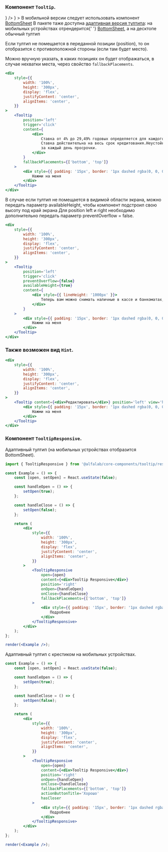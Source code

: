 
### Компонент `Tooltip`.

<div style={{ marginBottom: '16px' }}>
    <Plate
        view='common'
        leftAddons={
            <Badge view='icon' iconColor='secondary' content={<InformationCircleMIcon />} />
        }
    >
        <List>
            <span>
                В мобильной версии следует использовать компонент &nbsp;
                <a href='/docs/bottomsheet--bottom-sheet'>BottomSheet</a>
            </span>
            <span>
                В пакете таже доступна <a href='#tooltip-responsive'>адаптивная версия тултипа</a>:
                на мобильных устройствах отрендерится{' '}
                <a href='/docs/bottomsheet--bottom-sheet'>BottomSheet</a>, а на десктопе обычный тултип
            </span>
        </List>
    </Plate>
</div>

Если тултип не помещается в переданной позиции (position),
то он отобразится с противоположной стороны (если там будет место).

Можно вручную указать, в каких позициях он будет отображаться,
в случае нехватки места, через свойство `fallbackPlacements`.

```jsx live
<div
    style={{
        width: '100%',
        height: '300px',
        display: 'flex',
        justifyContent: 'center',
        alignItems: 'center',
    }}
>
    <Tooltip
        position='left'
        trigger='click'
        content={
            <div>
                Ставка от 4% до 29,49% годовых определяется для каждого заёмщика индивидуально.
                Ставка действительна на весь срок кредитования.Неустойка за просрочку платежа — 0,1%
                за каждый день просрочки.
            </div>
        }
        fallbackPlacements={['bottom', 'top']}
    >
        <div style={{ padding: '15px', border: '1px dashed rgba(0, 0, 0, 0.1)' }}>
            Нажми на меня
        </div>
    </Tooltip>
</div>
```

В случае если тултип не помещается в видимой области экрана, можно передать параметр availableHeight, чтобы компонент подстроил свою высоту под край экрана
Для position left и right необходимо дополнительно передать параметр preventOverflow = false.

```jsx live
<div
    style={{
        width: '100%',
        height: '300px',
        display: 'flex',
        justifyContent: 'center',
        alignItems: 'center',
    }}
>
    <Tooltip
        position='left'
        trigger='click'
        preventOverflow={false}
        availableHeight={true}
        content={
            <div style={{ lineHeight: '1000px' }}>
                Теперь вам можно снимать наличные в кассе и банкоматах, если ваш тариф это позволяет
            </div>
        }
    >
        <div style={{ padding: '15px', border: '1px dashed rgba(0, 0, 0, 0.1)' }}>
            Нажми на меня
        </div>
    </Tooltip>
</div>
```

### Также возможен вид `Hint`.

```jsx live
<div
    style={{
        width: '100%',
        height: '300px',
        display: 'flex',
        justifyContent: 'center',
        alignItems: 'center',
    }}
>
    <Tooltip content={<div>Редактировать</div>} position='left' view='hint' trigger='click'>
        <div style={{ padding: '15px', border: '1px dashed rgba(0, 0, 0, 0.1)' }}>
            Нажми на меня
        </div>
    </Tooltip>
</div>
```

<a name='tooltip-responsive' />

### Компонент `TooltipResponsive`.

Адаптивный тултип (на мобильных устройствах отобразится BottomSheet).

```jsx
import { TooltipResponsive } from '@alfalab/core-components/tooltip/responsive';
```

```jsx live
const Example = () => {
    const [open, setOpen] = React.useState(false);

    const handleOpen = () => {
        setOpen(true);
    };

    const handleClose = () => {
        setOpen(false);
    };

    return (
        <div
            style={{
                width: '100%',
                height: '300px',
                display: 'flex',
                justifyContent: 'center',
                alignItems: 'center',
            }}
        >
            <TooltipResponsive
                open={open}
                content={<div>Tooltip Responsive</div>}
                position='right'
                onOpen={handleOpen}
                onClose={handleClose}
                fallbackPlacements={['bottom', 'top']}
            >
                <div style={{ padding: '15px', border: '1px dashed rgba(0, 0, 0, 0.1)' }}>
                    Подробнее
                </div>
            </TooltipResponsive>
        </div>
    );
};

render(<Example />);
```

Адаптивный тултип с крестиком на мобильных устройствах.

```jsx live
const Example = () => {
    const [open, setOpen] = React.useState(false);

    const handleOpen = () => {
        setOpen(true);
    };

    const handleClose = () => {
        setOpen(false);
    };

    return (
        <div
            style={{
                width: '100%',
                height: '300px',
                display: 'flex',
                justifyContent: 'center',
                alignItems: 'center',
            }}
        >
            <TooltipResponsive
                open={open}
                content={<div>Tooltip Responsive</div>}
                position='right'
                onOpen={handleOpen}
                onClose={handleClose}
                fallbackPlacements={['bottom', 'top']}
                actionButtonTitle='Хорошо'
                hasCloser
            >
                <div style={{ padding: '15px', border: '1px dashed rgba(0, 0, 0, 0.1)' }}>
                    Подробнее
                </div>
            </TooltipResponsive>
        </div>
    );
};

render(<Example />);
```
